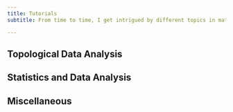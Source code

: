 ```yaml
---
title: Tutorials
subtitle: From time to time, I get intrigued by different topics in math, coding, data science, software, and subjects that no one else on Earth would care about. As soon as I start to dig in and things suddenly get little beyond my apprehension, posting here helps me wrap my head around it. This collection—if nothing else—helps me now to organize my thoughts, and would help me one day realize how I wasted my days!

---
```


## Topological Data Analysis
::: {#topology}
:::

## Statistics and Data Analysis
:::{#data-science}
:::

## Miscellaneous
:::{#miscellaneous}
:::